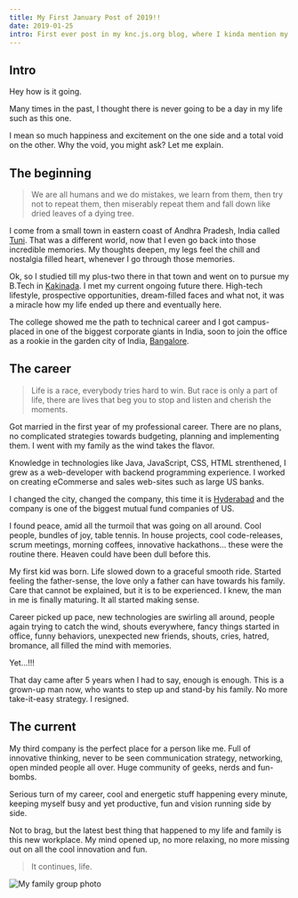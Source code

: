 ```yaml
---
title: My First January Post of 2019!!
date: 2019-01-25
intro: First ever post in my knc.js.org blog, where I kinda mention my journey of life a bit.
---
```


## Intro

Hey how is it going.

Many times in the past, I thought there is never going to be a day in my life such as this one.

I mean so much happiness and excitement on the one side and a total void on the other. Why the void, you might ask? Let me explain.

## The beginning

> We are all humans and we do mistakes, we learn from them, then try not to repeat them, then miserably repeat them and fall down like dried leaves of a dying tree.

I come from a small town in eastern coast of Andhra Pradesh, India called [Tuni](https://en.wikipedia.org/wiki/Tuni). That was a different world, now that I even go back into those incredible memories. My thoughts deepen, my legs feel the chill and nostalgia filled heart, whenever I go through those memories.

Ok, so I studied till my plus-two there in that town and went on to pursue my B.Tech in [Kakinada](https://en.wikipedia.org/wiki/Kakinada). I met my current ongoing future there. High-tech lifestyle, prospective opportunities, dream-filled faces and what not, it was a miracle how my life ended up there and eventually here.

The college showed me the path to technical career and I got campus-placed in one of the biggest corporate giants in India, soon to join the office as a rookie in the garden city of India, [Bangalore](https://en.wikipedia.org/wiki/Bangalore).

## The career

> Life is a race, everybody tries hard to win. But race is only a part of life, there are lives that beg you to stop and listen and cherish the moments.

Got married in the first year of my professional career. There are no plans, no complicated strategies towards budgeting, planning and implementing them. I went with my family as the wind takes the flavor.

Knowledge in technologies like Java, JavaScript, CSS, HTML strenthened, I grew as a web-developer with backend programming experience. I worked on creating eCommerse and sales web-sites such as large US banks.

I changed the city, changed the company, this time it is [Hyderabad](https://en.wikipedia.org/wiki/Hyderabad) and the company is one of the biggest mutual fund companies of US.

I found peace, amid all the turmoil that was going on all around. Cool people, bundles of joy, table tennis. In house projects, cool code-releases, scrum meetings, morning coffees, innovative hackathons... these were the routine there. Heaven could have been dull before this.

My first kid was born. Life slowed down to a graceful smooth ride. Started feeling the father-sense, the love only a father can have towards his family. Care that cannot be explained, but it is to be experienced. I knew, the man in me is finally maturing. It all started making sense.

Career picked up pace, new technologies are swirling all around, people again trying to catch the wind, shouts everywhere, fancy things started in office, funny behaviors, unexpected new friends, shouts, cries, hatred, bromance, all filled the mind with memories.

Yet...!!!

That day came after 5 years when I had to say, enough is enough. This is a grown-up man now, who wants to step up and stand-by his family. No more take-it-easy strategy. I resigned.

## The current

My third company is the perfect place for a person like me. Full of innovative thinking, never to be seen communication strategy, networking, open minded people all over. Huge community of geeks, nerds and fun-bombs.

Serious turn of my career, cool and energetic stuff happening every minute, keeping myself busy and yet productive, fun and vision running side by side.

Not to brag, but the latest best thing that happened to my life and family is this new workplace. My mind opened up, no more relaxing, no more missing out on all the cool innovation and fun.

> It continues, life.

![My family group photo](../me-ammu-sowji.jpeg)
